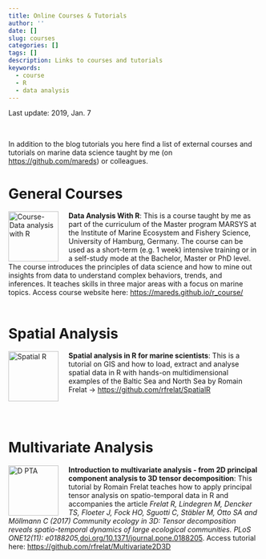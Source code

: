 ```yaml
---
title: Online Courses & Tutorials
author: ''
date: []
slug: courses
categories: []
tags: []
description: Links to courses and tutorials
keywords:
  - course
  - R
  - data analysis
---
```


<p class="date-update">Last update: 2019, Jan. 7</p> <br>

In addition to the blog tutorials you here find a list of external courses and tutorials on marine data science taught by me (on [https://github.com/mareds](https://github.com/mareds)) or colleagues.

# General Courses

<img src="../img/courses/data_analysis_with_r.png" alt="Course-Data analysis with R" style="float:left;clear:right;width:100px;border:150px;padding-right:20px">

**Data Analysis With R**: This is a course taught by me as part of the curriculum of the Master program MARSYS at the Institute of Marine Ecosystem and Fishery Science, University of Hamburg, Germany. The course can be used as a short-term (e.g. 1 week) intensive training or in a self-study mode at the Bachelor, Master or PhD level. 
<br>
The course introduces the principles of data science and how to mine out insights from data to understand complex behaviors, trends, and inferences. It teaches skills in three major areas with a focus on marine topics. Access course website here: [https://mareds.github.io/r_course/](https://mareds.github.io/r_course/index.html)
<br>
<br>


# Spatial Analysis

<img src="../img/courses/spatialr.png" alt="Spatial R" style="float:left;clear:right;width:100px;border:150px;padding-right:20px">

**Spatial analysis in R for marine scientists**: This is a tutorial on GIS and how to load, extract and analyse spatial data in R with hands-on multidimensional examples of the Baltic Sea and North Sea by Romain Frelat → [https://github.com/rfrelat/SpatialR](https://github.com/rfrelat/SpatialR)
<br>
<br>
<br>
<br>

# Multivariate Analysis

<img src="../img/courses/intro_3d_pta.png" alt="D PTA" style="float:left;clear:right;width:100px;border:150px;padding-right:20px">

**Introduction to multivariate analysis - from 2D principal component analysis to 3D tensor decomposition**: This tutorial by Romain Frelat teaches how to apply principal tensor analysis on spatio-temporal data in R and accompanies the article
*Frelat R, Lindegren M, Dencker TS, Floeter J, Fock HO, Sguotti C, Stäbler M, Otto SA and Möllmann C (2017) Community ecology in 3D: Tensor decomposition reveals spatio-temporal dynamics of large ecological communities. PLoS ONE12(11): e0188205,*[doi.org/10.1371/journal.pone.0188205](https://doi.org/10.1371/journal.pone.0188205). Access tutorial here:  [https://github.com/rfrelat/Multivariate2D3D](https://github.com/rfrelat/Multivariate2D3D)
<br>
<br>